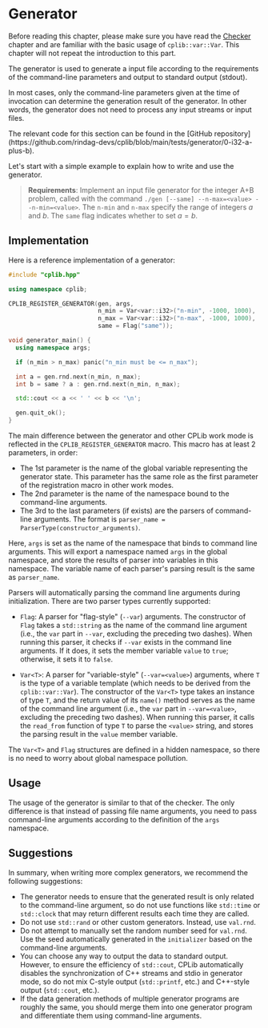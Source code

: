 
# Generator

Before reading this chapter, please make sure you have read the [Checker](/user-guide/checker) chapter and are familiar with the basic usage of `cplib::var::Var`. This chapter will not repeat the introduction to this part.

The generator is used to generate a input file according to the requirements of the command-line parameters and output to standard output (stdout).

In most cases, only the command-line parameters given at the time of invocation can determine the generation result of the generator. In other words, the generator does not need to process any input streams or input files.

<Callout type="info">
The relevant code for this section can be found in the [GitHub repository](https://github.com/rindag-devs/cplib/blob/main/tests/generator/0-i32-a-plus-b).
</Callout>

Let's start with a simple example to explain how to write and use the generator.

> **Requirements**: Implement an input file generator for the integer A+B problem, called with the command `./gen [--same] --n-max=<value> --n-min=<value>`. The `n-min` and `n-max` specify the range of integers $a$ and $b$. The `same` flag indicates whether to set $a = b$.

## Implementation

Here is a reference implementation of a generator:

```cpp filename="gen.cpp" copy showLineNumbers
#include "cplib.hpp"

using namespace cplib;

CPLIB_REGISTER_GENERATOR(gen, args,
                         n_min = Var<var::i32>("n-min", -1000, 1000),
                         n_max = Var<var::i32>("n-max", -1000, 1000),
                         same = Flag("same"));

void generator_main() {
  using namespace args;

  if (n_min > n_max) panic("n_min must be <= n_max");

  int a = gen.rnd.next(n_min, n_max);
  int b = same ? a : gen.rnd.next(n_min, n_max);

  std::cout << a << ' ' << b << '\n';

  gen.quit_ok();
}
```

The main difference between the generator and other CPLib work mode is reflected in the `CPLIB_REGISTER_GENERATOR` macro. This macro has at least 2 parameters, in order:

- The 1st parameter is the name of the global variable representing the generator state. This parameter has the same role as the first parameter of the registration macro in other work modes.
- The 2nd parameter is the name of the namespace bound to the command-line arguments.
- The 3rd to the last parameters (if exists) are the parsers of command-line arguments. The format is `parser_name = ParserType(constructor_arguments)`.

Here, `args` is set as the name of the namespace that binds to command line arguments. This will export a namespace named `args` in the global namespace, and store the results of parser into variables in this namespace. The variable name of each parser's parsing result is the same as `parser_name`.

Parsers will automatically parsing the command line arguments during initialization. There are two parser types currently supported:

- `Flag`: A parser for "flag-style" (`--var`) arguments. The constructor of `Flag` takes a `std::string` as the name of the command line argument (i.e., the `var` part in `--var`, excluding the preceding two dashes). When running this parser, it checks if `--var` exists in the command line arguments. If it does, it sets the member variable `value` to `true`; otherwise, it sets it to `false`.

- `Var<T>`: A parser for "variable-style" (`--var=<value>`) arguments, where `T` is the type of a variable template (which needs to be derived from the `cplib::var::Var`). The constructor of the `Var<T>` type takes an instance of type `T`, and the return value of its `name()` method serves as the name of the command line argument (i.e., the `var` part in `--var=<value>`, excluding the preceding two dashes). When running this parser, it calls the `read_from` function of type `T` to parse the `<value>` string, and stores the parsing result in the `value` member variable.

The `Var<T>` and `Flag` structures are defined in a hidden namespace, so there is no need to worry about global namespace pollution.

## Usage

The usage of the generator is similar to that of the checker. The only difference is that instead of passing file name arguments, you need to pass command-line arguments according to the definition of the `args` namespace.

## Suggestions

In summary, when writing more complex generators, we recommend the following suggestions:

- The generator needs to ensure that the generated result is only related to the command-line argument, so do not use functions like `std::time` or `std::clock` that may return different results each time they are called.
- Do not use `std::rand` or other custom generators. Instead, use `val.rnd`.
- Do not attempt to manually set the random number seed for `val.rnd`. Use the seed automatically generated in the `initializer` based on the command-line arguments.
- You can choose any way to output the data to standard output. However, to ensure the efficiency of `std::cout`, CPLib automatically disables the synchronization of C++ streams and stdio in generator mode, so do not mix C-style output (`std::printf`, etc.) and C++-style output (`std::cout`, etc.).
- If the data generation methods of multiple generator programs are roughly the same, you should merge them into one generator program and differentiate them using command-line arguments.

